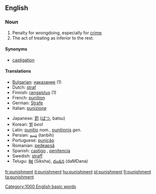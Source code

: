 ==English==

===Noun===
{{en-noun-reg}}

# Penalty for wrongdoing, especially for [[crime]].
# The act of treating as inferior to the rest.

====Synonyms====
*[[castigation]]

====Translations====
{{top}}
*[[w:Bulgarian language|Bulgarian]]: [[наказание]] {{n}} (1)
*Dutch: [[straf]] {{f}}
*Finnish: [[rangaistus]] (1)
*French: [[punition]] {{f}}
*German: [[Strafe]] {{f}}
*Italian: [[punizione]] {{f}}
{{mid}}
*Japanese: [[罰]] ([[ばつ]], batsu)
*Korean: [[벌]] ''beol''
*Latin: [[punitio]] ''nom.'', [[punitionis]] ''gen.''
*Persian: [[تنبیه]] (tanbih)
*Portuguese: [[punição]]
*Romanian: [[pedeapsă]] {{f}}
*Spanish: [[castigo]] {{f}}, [[penitencia]]
*Swedish: [[straff]]
*Telugu: [[శిక్ష]] (Siksha), [[దండన]] (daMDana)
{{bottom}}

[[Category:1000 English basic words]]

[[fr:punishment]]
[[it:punishment]]
[[hu:punishment]]
[[pl:punishment]]
[[fi:punishment]]
[[ta:punishment]]